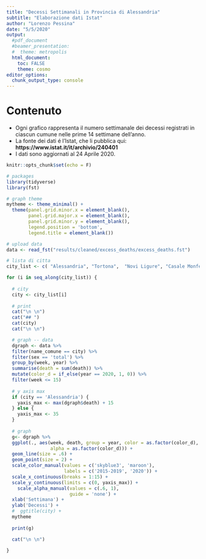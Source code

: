 ```yaml
---
title: "Decessi Settimanali in Provincia di Alessandria"
subtitle: "Elaborazione dati Istat"
author: "Lorenzo Pessina"
date: "5/5/2020"
output:
  #pdf_document
  #beamer_presentation:
  #  theme: metropolis
  html_document:
    toc: FALSE
    theme: cosmo
editor_options: 
  chunk_output_type: console
---
```


# Contenuto

- Ogni grafico rappresenta il numero settimanale dei decessi registrati in ciascun cumune nelle prime 14 settimane dell'anno.
- La fonte dei dati é l'Istat, che li pubblica qui: **https://www.istat.it/it/archivio/240401**
- I dati sono aggiornati al 24 Aprile 2020.

```r
knitr::opts_chunk$set(echo = F)

# packages
library(tidyverse)
library(fst)

# graph theme
mytheme <- theme_minimal() +
  theme(panel.grid.minor.x = element_blank(),
        panel.grid.major.x = element_blank(),
        panel.grid.minor.y = element_blank(),
        legend.position = 'bottom',
        legend.title = element_blank())

```

```r

# upload data
data <- read_fst("results/cleaned/excess_deaths/excess_deaths.fst")

```


```r

# lista di citta
city_list <- c( "Alessandria", "Tortona",  "Novi Ligure", "Casale Monferrato", "Acqui Terme", "Ovada", "Valenza", "Arquata Scrivia", "Serravalle Scrivia", "Castelnuovo Scrivia", "Pozzolo Formigaro", "Castellazzo Bormida", "Gavi", "San Salvatore Monferrato")

for (i in seq_along(city_list)) {
  
  # city
  city <- city_list[i]
  
  # print
  cat("\n \n")
  cat("## ")
  cat(city)
  cat("\n \n")

  # graph -- data
  dgraph <- data %>%
  filter(name_comune == city) %>%
  filter(sex == 'total') %>%
  group_by(week, year) %>%
  summarise(death = sum(death)) %>%
  mutate(color_d = if_else(year == 2020, 1, 0)) %>% 
  filter(week <= 15)
  
  # y axis max
  if (city == 'Alessandria') {
    yaxis_max <- max(dgraph$death) + 15
  } else {
    yaxis_max <- 35
  }
  
  # graph 
  g<- dgraph %>%
  ggplot(., aes(week, death, group = year, color = as.factor(color_d),
                alpha = as.factor(color_d))) +
  geom_line(size = .6) +
  geom_point(size = 2) +
  scale_color_manual(values = c('skyblue3', 'maroon'),
                     labels = c('2015-2019', '2020')) +
  scale_x_continuous(breaks = 1:15) +
  scale_y_continuous(limits = c(0, yaxis_max)) +
    scale_alpha_manual(values = c(.6, 1),
                       guide = 'none') +
  xlab('Settimana') +
  ylab('Decessi') +
  #  ggtitle(city) +
  mytheme
  
  print(g)

  cat("\n \n")
  
}

```

